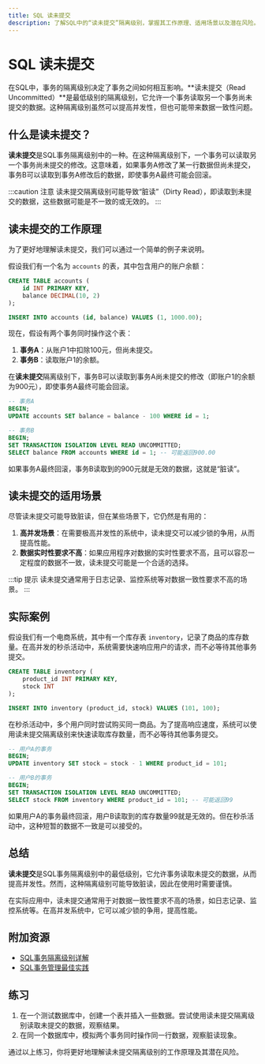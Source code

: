 ```yaml
---
title: SQL 读未提交
description: 了解SQL中的“读未提交”隔离级别，掌握其工作原理、适用场景以及潜在风险。
---
```


# SQL 读未提交

在SQL中，事务的隔离级别决定了事务之间如何相互影响。**读未提交（Read Uncommitted）**是最低级别的隔离级别，它允许一个事务读取另一个事务尚未提交的数据。这种隔离级别虽然可以提高并发性，但也可能带来数据一致性问题。

## 什么是读未提交？

**读未提交**是SQL事务隔离级别中的一种。在这种隔离级别下，一个事务可以读取另一个事务尚未提交的修改。这意味着，如果事务A修改了某一行数据但尚未提交，事务B可以读取到事务A修改后的数据，即使事务A最终可能会回滚。

:::caution 注意
读未提交隔离级别可能导致“脏读”（Dirty Read），即读取到未提交的数据，这些数据可能是不一致的或无效的。
:::

## 读未提交的工作原理

为了更好地理解读未提交，我们可以通过一个简单的例子来说明。

假设我们有一个名为 `accounts` 的表，其中包含用户的账户余额：

```sql
CREATE TABLE accounts (
    id INT PRIMARY KEY,
    balance DECIMAL(10, 2)
);

INSERT INTO accounts (id, balance) VALUES (1, 1000.00);
```

现在，假设有两个事务同时操作这个表：

1. **事务A**：从账户1中扣除100元，但尚未提交。
2. **事务B**：读取账户1的余额。

在**读未提交**隔离级别下，事务B可以读取到事务A尚未提交的修改（即账户1的余额为900元），即使事务A最终可能会回滚。

```sql
-- 事务A
BEGIN;
UPDATE accounts SET balance = balance - 100 WHERE id = 1;

-- 事务B
BEGIN;
SET TRANSACTION ISOLATION LEVEL READ UNCOMMITTED;
SELECT balance FROM accounts WHERE id = 1; -- 可能返回900.00
```

如果事务A最终回滚，事务B读取到的900元就是无效的数据，这就是“脏读”。

## 读未提交的适用场景

尽管读未提交可能导致脏读，但在某些场景下，它仍然是有用的：

1. **高并发场景**：在需要极高并发性的系统中，读未提交可以减少锁的争用，从而提高性能。
2. **数据实时性要求不高**：如果应用程序对数据的实时性要求不高，且可以容忍一定程度的数据不一致，读未提交可能是一个合适的选择。

:::tip 提示
读未提交通常用于日志记录、监控系统等对数据一致性要求不高的场景。
:::

## 实际案例

假设我们有一个电商系统，其中有一个库存表 `inventory`，记录了商品的库存数量。在高并发的秒杀活动中，系统需要快速响应用户的请求，而不必等待其他事务提交。

```sql
CREATE TABLE inventory (
    product_id INT PRIMARY KEY,
    stock INT
);

INSERT INTO inventory (product_id, stock) VALUES (101, 100);
```

在秒杀活动中，多个用户同时尝试购买同一商品。为了提高响应速度，系统可以使用读未提交隔离级别来快速读取库存数量，而不必等待其他事务提交。

```sql
-- 用户A的事务
BEGIN;
UPDATE inventory SET stock = stock - 1 WHERE product_id = 101;

-- 用户B的事务
BEGIN;
SET TRANSACTION ISOLATION LEVEL READ UNCOMMITTED;
SELECT stock FROM inventory WHERE product_id = 101; -- 可能返回99
```

如果用户A的事务最终回滚，用户B读取到的库存数量99就是无效的。但在秒杀活动中，这种短暂的数据不一致是可以接受的。

## 总结

**读未提交**是SQL事务隔离级别中的最低级别，它允许事务读取未提交的数据，从而提高并发性。然而，这种隔离级别可能导致脏读，因此在使用时需要谨慎。

在实际应用中，读未提交通常用于对数据一致性要求不高的场景，如日志记录、监控系统等。在高并发系统中，它可以减少锁的争用，提高性能。

## 附加资源

- [SQL事务隔离级别详解](https://example.com/sql-transaction-isolation-levels)
- [SQL事务管理最佳实践](https://example.com/sql-transaction-best-practices)

## 练习

1. 在一个测试数据库中，创建一个表并插入一些数据。尝试使用读未提交隔离级别读取未提交的数据，观察结果。
2. 在同一个数据库中，模拟两个事务同时操作同一行数据，观察脏读现象。

通过以上练习，你将更好地理解读未提交隔离级别的工作原理及其潜在风险。